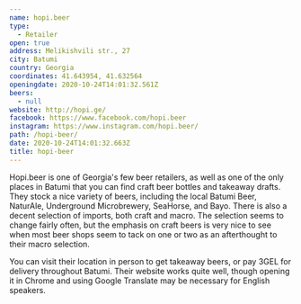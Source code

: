 ```yaml
---
name: hopi.beer
type:
  - Retailer
open: true
address: Melikishvili str., 27
city: Batumi
country: Georgia
coordinates: 41.643954, 41.632564
openingdate: 2020-10-24T14:01:32.561Z
beers:
  - null
website: http://hopi.ge/
facebook: https://www.facebook.com/hopi.beer
instagram: https://www.instagram.com/hopi.beer/
path: /hopi-beer/
date: 2020-10-24T14:01:32.663Z
title: hopi-beer
---
```

Hopi.beer is one of Georgia's few beer retailers, as well as one of the only places in Batumi that you can find craft beer bottles and takeaway drafts. They stock a nice variety of beers, including the local Batumi Beer, NaturAle, Underground Microbrewery, SeaHorse, and Bayo. There is also a decent selection of imports, both craft and macro. The selection seems to change fairly often, but the emphasis on craft beers is very nice to see when most beer shops seem to tack on one or two as an afterthought to their macro selection.

You can visit their location in person to get takeaway beers, or pay 3GEL for delivery throughout Batumi. Their website works quite well, though opening it in Chrome and using Google Translate may be necessary for English speakers. 